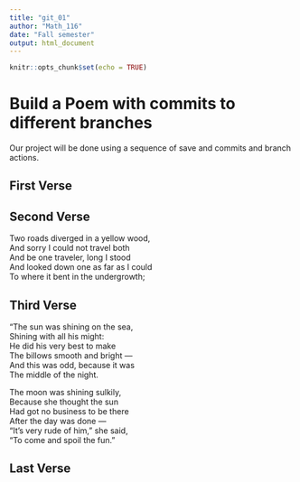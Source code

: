 ```yaml
---
title: "git_01"
author: "Math_116"
date: "Fall semester"
output: html_document
---
```


```r
knitr::opts_chunk$set(echo = TRUE)
```
# Build a Poem with commits to different branches
Our project will be done using a sequence of save and commits and branch actions.
<!-- Do not modify or change any text in "!--" bracketed areas such as this --- these are instructions to
you, if you change any of this the git program will notice it and compromise your git merging strategy !-->

## First Verse 
<!--Put the first five lines of a poem by Lewis Carrol in this section!-->

## Second Verse
<!--Put the first five lines of a poem by Robert Frost here!-->

Two roads diverged in a yellow wood,         
And sorry I could not travel both         
And be one traveler, long I stood       
And looked down one as far as I could     
To where it bent in the undergrowth;      

## Third Verse
<!--Put the first two verses of The Walrus and the Carpenter here!-->

"The sun was shining on the sea,     
      Shining with all his might:   
He did his very best to make    
      The billows smooth and bright —     
And this was odd, because it was    
      The middle of the night.     

The moon was shining sulkily,      
      Because she thought the sun    
Had got no business to be there    
      After the day was done —     
"It's very rude of him," she said,       
      "To come and spoil the fun."       

## Last Verse
<!--Put a short poem you created using chatGPT of 20 to 30 lines,here!-->
